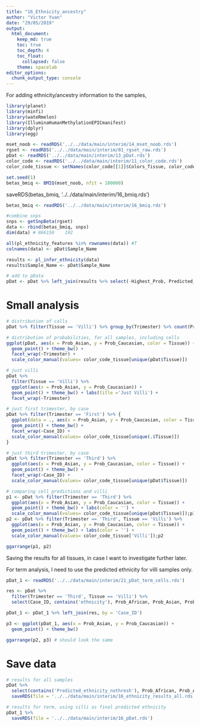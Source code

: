 ```yaml
---
title: "16_Ethnicity_ancestry"
author: "Victor Yuan"
date: "29/05/2019"
output:
  html_document:
    keep_md: true
    toc: true
    toc_depth: 4
    toc_float:
      collapsed: false
    theme: spacelab
editor_options: 
  chunk_output_type: console
---
```


For adding ethnicity/ancestry information to the samples, 

```r
library(planet)
library(minfi)
library(wateRmelon)
library(IlluminaHumanMethylationEPICmanifest)
library(dplyr)
library(egg)

mset_noob <- readRDS('../../data/main/interim/14_mset_noob.rds')
rgset <- readRDS('../../data/main/interim/01_rgset_raw.rds')
pDat <- readRDS('../../data/main/interim/13_pDat.rds')
color_code <- readRDS('../../data/main/interim/11_color_code.rds')
color_code_tissue <- setNames(color_code[[1]]$Colors_Tissue, color_code[[1]]$Tissue)
```

```r
set.seed(1)
betas_bmiq <- BMIQ(mset_noob, nfit = 100000)
```

saveRDS(betas_bmiq, '../../data/main/interim/16_bmiq.rds')

```r
betas_bmiq <- readRDS('../../data/main/interim/16_bmiq.rds')
```

```r
#combine snps
snps <- getSnpBeta(rgset)
data <- rbind(betas_bmiq, snps)
dim(data) # 866150    192

all(pl_ethnicity_features %in% rownames(data)) #T
colnames(data) <- pDat$Sample_Name

results <- pl_infer_ethnicity(data)
results$Sample_Name <- pDat$Sample_Name

# add to pData
pDat <- pDat %>% left_join(results %>% select(-Highest_Prob, Predicted_ethnicity))
```

# Small analysis

```r
# distribution of calls
pDat %>% filter(Tissue == 'Villi') %>% group_by(Trimester) %>% count(Predicted_ethnicity)

# distribution of probabilities, for all samples, including cells
ggplot(pDat, aes(x = Prob_Asian, y = Prob_Caucasian, color = Tissue)) +
  geom_point() + theme_bw() +
  facet_wrap(~Trimester) +
  scale_color_manual(values= color_code_tissue[unique(pDat$Tissue)])

# just villi
pDat %>% 
  filter(Tissue == 'Villi') %>%
  ggplot(aes(x = Prob_Asian, y = Prob_Caucasian)) +
  geom_point() + theme_bw() + labs(title ='Just Villi') +
  facet_wrap(~Trimester)

# just first trimester, by case
pDat %>% filter(Trimester == 'First') %>% {
  ggplot(data = ., aes(x = Prob_Asian, y = Prob_Caucasian, color = Tissue)) +
  geom_point() + theme_bw() +
  facet_wrap(~Case_ID) +
  scale_color_manual(values= color_code_tissue[unique(.$Tissue)])
}

# just third trimester, by case
pDat %>% filter(Trimester == 'Third') %>%
  ggplot(aes(x = Prob_Asian, y = Prob_Caucasian, color = Tissue)) +
  geom_point() + theme_bw() +
  facet_wrap(~Case_ID) +
  scale_color_manual(values= color_code_tissue[unique(pDat$Tissue)])

# comparing cell predictions and villi
p1 <- pDat %>% filter(Trimester == 'Third') %>%
  ggplot(aes(x = Prob_Asian, y = Prob_Caucasian, color = Tissue)) +
  geom_point() + theme_bw() + labs(color = '') +
  scale_color_manual(values= color_code_tissue[unique(pDat$Tissue)]);p1
p2 <- pDat %>% filter(Trimester == 'Third', Tissue == 'Villi') %>%
  ggplot(aes(x = Prob_Asian, y = Prob_Caucasian, color = Tissue)) +
  geom_point() + theme_bw() + labs(color = '') +
  scale_color_manual(values= color_code_tissue['Villi']);p2

ggarrange(p1, p2)
```

Saving the results for all tissues, in case I want to investigate further later.

For term analysis, I need to use the predicted ethnicity for villi samples only.

```r
pDat_1 <- readRDS('../../data/main/interim/21_pDat_term_cells.rds')

res <- pDat %>% 
  filter(Trimester == 'Third', Tissue == 'Villi') %>% 
  select(Case_ID, contains('ethnicity'), Prob_African, Prob_Asian, Prob_Caucasian)

pDat_1 <- pDat_1 %>% left_join(res, by = 'Case_ID')

p3 <- ggplot(pDat_1, aes(x = Prob_Asian, y = Prob_Caucasian)) +
  geom_point() + theme_bw() 

ggarrange(p2, p3) # should look the same
```


# Save data

```r
# results for all samples
pDat %>% 
  select(contains('Predicted_ethnicity_nothresh'), Prob_African, Prob_Asian, Prob_Caucasian) %>%
  saveRDS(file = '../../data/main/interim/16_ethnicity_results_all.rds')

# results for term, using villi as final predicted ethnicity
pDat_1 %>%
  saveRDS(file = '../../data/main/interim/16_pDat.rds')
```